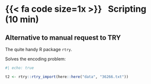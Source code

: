 # {{< fa code size=1x >}} &nbsp;&nbsp;Scripting (10 min)


## Alternative to manual request to TRY

The quite handy R package `rtry`.

Solves the encoding problem: 

<!-- Side 1 -->

```r
#| echo: true

t2 <- rtry::rtry_import(here::here("data", "36266.txt"))
```
